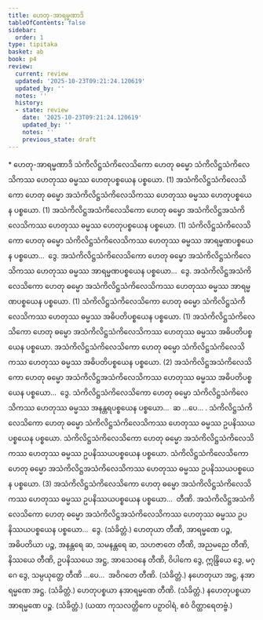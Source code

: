 ```yaml
---
title: ဟေတု-အာရမ္မဏာဒိ
tableOfContents: false
sidebar:
  order: 1
type: tipitaka
basket: ab
book: p4
review:
  current: review
  updated: '2025-10-23T09:21:24.120619'
  updated_by: ''
  notes: ''
  history:
  - state: review
    date: '2025-10-23T09:21:24.120619'
    updated_by: ''
    notes: ''
    previous_state: draft
---
```



<ReviewStatus review={frontmatter.review} showDetails={true} />

<HypothesisAnnotation frontmatter={frontmatter} />

<DynamicBreadcrumb />

<Paragraph type="center" book="p4">
* ဟေတု-အာရမ္မဏာဒိ
</Paragraph>

<Division number="66" book="p4" e="ch" v="39" p="488">

<Paragraph number="213" book="p4">
သံကိလိဋ္ဌသံကိလေသိကော ဟေတု ဓမ္မော သံကိလိဋ္ဌသံကိလေသိကဿ ဟေတုဿ ဓမ္မဿ ဟေတုပစ္စယေန ပစ္စယော. (1)
</Paragraph>

<Paragraph number="214" book="p4">
အသံကိလိဋ္ဌသံကိလေသိကော ဟေတု ဓမ္မော အသံကိလိဋ္ဌသံကိလေသိကဿ ဟေတုဿ ဓမ္မဿ ဟေတုပစ္စယေန ပစ္စယော. (1)
</Paragraph>

<Paragraph number="215" book="p4">
အသံကိလိဋ္ဌအသံကိလေသိကော ဟေတု ဓမ္မော အသံကိလိဋ္ဌအသံကိလေသိကဿ ဟေတုဿ ဓမ္မဿ ဟေတုပစ္စယေန ပစ္စယော. (1)
</Paragraph>

</Division>
<Division number="67" book="p4" e="ch" v="39" p="488">

<Paragraph number="216" book="p4">
သံကိလိဋ္ဌသံကိလေသိကော ဟေတု ဓမ္မော သံကိလိဋ္ဌသံကိလေသိကဿ ဟေတုဿ ဓမ္မဿ အာရမ္မဏပစ္စယေန ပစ္စယော…  ဒွေ.
</Paragraph>

<Paragraph number="217" book="p4">
အသံကိလိဋ္ဌသံကိလေသိကော ဟေတု ဓမ္မော အသံကိလိဋ္ဌသံကိလေသိကဿ ဟေတုဿ ဓမ္မဿ အာရမ္မဏပစ္စယေန ပစ္စယော…  ဒွေ.
</Paragraph>

<Paragraph number="218" book="p4">
အသံကိလိဋ္ဌအသံကိလေသိကော ဟေတု ဓမ္မော အသံကိလိဋ္ဌသံကိလေသိကဿ ဟေတုဿ ဓမ္မဿ အာရမ္မဏပစ္စယေန ပစ္စယော. (1)
</Paragraph>

</Division>
<Division number="68" book="p4" e="ch" v="39" p="488">

<Paragraph number="219" book="p4">
သံကိလိဋ္ဌသံကိလေသိကော ဟေတု ဓမ္မော သံကိလိဋ္ဌသံကိလေသိကဿ ဟေတုဿ ဓမ္မဿ အဓိပတိပစ္စယေန ပစ္စယော. (1)
</Paragraph>

<Paragraph number="220" book="p4">
အသံကိလိဋ္ဌသံကိလေသိကော ဟေတု ဓမ္မော အသံကိလိဋ္ဌသံကိလေသိကဿ ဟေတုဿ ဓမ္မဿ အဓိပတိပစ္စယေန ပစ္စယော. အသံကိလိဋ္ဌသံကိလေသိကော ဟေတု ဓမ္မော သံကိလိဋ္ဌသံကိလေသိကဿ ဟေတုဿ ဓမ္မဿ အဓိပတိပစ္စယေန ပစ္စယော. (2)
</Paragraph>

<Paragraph number="221" book="p4">
အသံကိလိဋ္ဌအသံကိလေသိကော ဟေတု ဓမ္မော အသံကိလိဋ္ဌအသံကိလေသိကဿ ဟေတုဿ ဓမ္မဿ အဓိပတိပစ္စယေန ပစ္စယော…  ဒွေ.
</Paragraph>

</Division>
<Division number="69" book="p4" e="ch" v="39" p="489">

<Paragraph number="222" book="p4">
သံကိလိဋ္ဌသံကိလေသိကော ဟေတု ဓမ္မော သံကိလိဋ္ဌသံကိလေသိကဿ ဟေတုဿ ဓမ္မဿ အနန္တရပစ္စယေန ပစ္စယော…  ဆ …ပေ… .
</Paragraph>

<Paragraph number="223" book="p4">
သံကိလိဋ္ဌသံကိလေသိကော ဟေတု ဓမ္မော သံကိလိဋ္ဌသံကိလေသိကဿ ဟေတုဿ ဓမ္မဿ ဥပနိဿယပစ္စယေန ပစ္စယော. သံကိလိဋ္ဌသံကိလေသိကော ဟေတု ဓမ္မော အသံကိလိဋ္ဌသံကိလေသိကဿ ဟေတုဿ ဓမ္မဿ ဥပနိဿယပစ္စယေန ပစ္စယော. သံကိလိဋ္ဌသံကိလေသိကော ဟေတု ဓမ္မော အသံကိလိဋ္ဌအသံကိလေသိကဿ ဟေတုဿ ဓမ္မဿ ဥပနိဿယပစ္စယေန ပစ္စယော. (3)
</Paragraph>

<Paragraph number="224" book="p4">
အသံကိလိဋ္ဌသံကိလေသိကော ဟေတု ဓမ္မော အသံကိလိဋ္ဌသံကိလေသိကဿ ဟေတုဿ ဓမ္မဿ ဥပနိဿယပစ္စယေန ပစ္စယော…  တီဏိ.
</Paragraph>

<Paragraph number="225" book="p4">
အသံကိလိဋ္ဌအသံကိလေသိကော ဟေတု ဓမ္မော အသံကိလိဋ္ဌအသံကိလေသိကဿ ဟေတုဿ ဓမ္မဿ ဥပနိဿယပစ္စယေန ပစ္စယော…  ဒွေ. (သံခိတ္တံ.)
</Paragraph>

</Division>
<Division number="70" book="p4" e="ch" v="39" p="489">

<Paragraph number="226" book="p4">
ဟေတုယာ တီဏိ, အာရမ္မဏေ ပဉ္စ, အဓိပတိယာ ပဉ္စ, အနန္တရေ ဆ, သမနန္တရေ ဆ, သဟဇာတေ တီဏိ, အညမညေ တီဏိ, နိဿယေ တီဏိ, ဥပနိဿယေ အဋ္ဌ, အာသေဝနေ တီဏိ, ဝိပါကေ ဒွေ, ဣန္ဒြိယေ ဒွေ, မဂ္ဂေ ဒွေ, သမ္ပယုတ္တေ တီဏိ …ပေ…  အဝိဂတေ တီဏိ. (သံခိတ္တံ.)
</Paragraph>

<Paragraph number="227" book="p4">
နဟေတုယာ အဋ္ဌ, နအာရမ္မဏေ အဋ္ဌ. (သံခိတ္တံ.)
</Paragraph>

<Paragraph number="228" book="p4">
ဟေတုပစ္စယာ နအာရမ္မဏေ တီဏိ. (သံခိတ္တံ.)
</Paragraph>

<Paragraph number="229" book="p4">
နဟေတုပစ္စယာ အာရမ္မဏေ ပဉ္စ. (သံခိတ္တံ.)
</Paragraph>

<Paragraph number="230" book="p4">
(ယထာ ကုသလတ္တိကေ ပဉှာဝါရံ, ဧဝံ ဝိတ္ထာရေတဗ္ဗံ.)
</Paragraph>
</Division>
